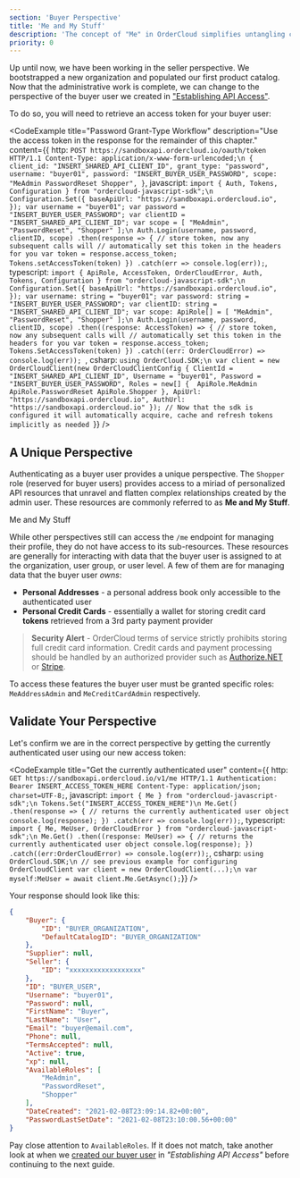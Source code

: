 ```yaml
---
section: 'Buyer Perspective'
title: 'Me and My Stuff'
description: 'The concept of "Me" in OrderCloud simplifies untangling complex relationships and inherited data. Learn about this perspective and the unique resources available within it.'
priority: 0
---
```


Up until now, we have been working in the seller perspective. We bootstrapped a new organization and populated our first product catalog. Now that the administrative work is complete, we can change to the perspective of the buyer user we created in ["Establishing API Access"](/learn/getting-started/establishing-api-access).

To do so, you will need to retrieve an access token for your buyer user:

<CodeExample
  title="Password Grant-Type Workflow"
  description="Use the access token in the response for the remainder of this chapter."
  content={{
    http: `POST https://sandboxapi.ordercloud.io/oauth/token HTTP/1.1
Content-Type: application/x-www-form-urlencoded;\n
{
    client_id: "INSERT_SHARED_API_CLIENT_ID",
    grant_type: "password",
    username: "buyer01",
    password: "INSERT_BUYER_USER_PASSWORD",
    scope: "MeAdmin PasswordReset Shopper",
}`,
javascript: `import { Auth, Tokens, Configuration } from "ordercloud-javascript-sdk";\n
Configuration.Set({
  baseApiUrl: "https://sandboxapi.ordercloud.io",
});
var username = "buyer01";
var password = "INSERT_BUYER_USER_PASSWORD";
var clientID = "INSERT_SHARED_API_CLIENT_ID";
var scope = [
    "MeAdmin",
    "PasswordReset",
    "Shopper"
];\n
Auth.Login(username, password, clientID, scope)
  .then(response => {
      // store token, now any subsequent calls will
      // automatically set this token in the headers for you
      var token = response.access_token;
      Tokens.setAccessToken(token)
  })
  .catch(err => console.log(err));`,
typescript: `import {
  ApiRole,
  AccessToken,
  OrderCloudError,
  Auth,
  Tokens,
  Configuration
} from "ordercloud-javascript-sdk";\n
Configuration.Set({
  baseApiUrl: "https://sandboxapi.ordercloud.io",
});
var username: string = "buyer01";
var password: string = "INSERT_BUYER_USER_PASSWORD";
var clientID: string = "INSERT_SHARED_API_CLIENT_ID";
var scope: ApiRole[] = [
  "MeAdmin",
  "PasswordReset",
  "Shopper"
];\n
Auth.Login(username, password, clientID, scope)
  .then((response: AccessToken) => {
    // store token, now any subsequent calls will
    // automatically set this token in the headers for you
    var token = response.access_token;
    Tokens.SetAccessToken(token)
  })
  .catch((err: OrderCloudError) => console.log(err));
  `,
csharp: `using OrderCloud.SDK;\n
var client = new OrderCloudClient(new OrderCloudClientConfig {
    ClientId = "INSERT_SHARED_API_CLIENT_ID",
    Username = "buyer01",
    Password = "INSERT_BUYER_USER_PASSWORD",
    Roles = new[] { 
        ApiRole.MeAdmin
        ApiRole.PasswordReset
        ApiRole.Shopper
    },
    ApiUrl: "https://sandboxapi.ordercloud.io",
    AuthUrl: "https://sandboxapi.ordercloud.io"
});
// Now that the sdk is configured it will automatically acquire, cache and refresh tokens implicitly as needed
`}}
/>

## A Unique Perspective
Authenticating as a buyer user provides a unique perspective. The `Shopper` role (reserved for buyer users) provides access to a miriad of personalized API resources that unravel and flatten complex relationships created by the admin user. These resources are commonly referred to as **Me and My Stuff**. 

<ContentLink subtitle="API Reference" type="bookmark" to="/api-reference/me-and-my-stuff">Me and My Stuff</ContentLink>

While other perspectives still can access the `/me` endpoint for managing their profile, they do not have access to its sub-resources. These resources are generally for interacting with data that the buyer user is assigned to at the organization, user group, or user level. A few of them are for managing data that the buyer user _owns_:

- **Personal Addresses** - a personal address book only accessible to the authenticated user
- **Personal Credit Cards** - essentially a wallet for storing credit card **tokens** retrieved from a 3rd party payment provider

> **Security Alert** - OrderCloud terms of service strictly prohibits storing full credit card information. Credit cards and payment processing should be handled by an authorized provider such as [Authorize.NET](https://authorize.net) or [Stripe](https://stripe.com).   

To access these features the buyer user must be granted specific roles: `MeAddressAdmin` and `MeCreditCardAdmin` respectively.

## Validate Your Perspective
Let's confirm we are in the correct perspective by getting the currently authenticated user using our new access token:

<CodeExample
  title="Get the currently authenticated user"
  content={{
    http: `GET https://sandboxapi.ordercloud.io/v1/me HTTP/1.1
Authentication: Bearer INSERT_ACCESS_TOKEN_HERE
Content-Type: application/json; charset=UTF-8;`,
javascript: `import { Me } from "ordercloud-javascript-sdk";\n
Tokens.Set("INSERT_ACCESS_TOKEN_HERE")\n
Me.Get()
  .then(response => {
      // returns the currently authenticated user object
      console.log(response);
  })
  .catch(err => console.log(err));`,
typescript: `import { Me, MeUser, OrderCloudError } from "ordercloud-javascript-sdk";\n
Me.Get()
  .then((response: MeUser) => {
      // returns the currently authenticated user object
      console.log(response);
  })
  .catch((err:OrderCloudError) => console.log(err));`,
csharp: `using OrderCloud.SDK;\n
// see previous example for configuring OrderCloudClient
var client = new OrderCloudClient(...);\n
var myself:MeUser = await client.Me.GetAsync();`}}
/>

Your response should look like this:

```json
{
	"Buyer": {
		"ID": "BUYER_ORGANIZATION",
		"DefaultCatalogID": "BUYER_ORGANIZATION"
	},
	"Supplier": null,
	"Seller": {
		"ID": "xxxxxxxxxxxxxxxxxx"
	},
	"ID": "BUYER_USER",
	"Username": "buyer01",
	"Password": null,
	"FirstName": "Buyer",
	"LastName": "User",
	"Email": "buyer@email.com",
	"Phone": null,
	"TermsAccepted": null,
	"Active": true,
	"xp": null,
	"AvailableRoles": [
		"MeAdmin",
		"PasswordReset",
		"Shopper"
	],
	"DateCreated": "2021-02-08T23:09:14.82+00:00",
	"PasswordLastSetDate": "2021-02-08T23:10:00.56+00:00"
}
```

Pay close attention to `AvailableRoles`. If it does not match, take another look at when we [created our buyer user](/learn/getting-started/establishing-api-access#create-your-first-buyer-organization-and-user) in _"Establishing API Access"_ before continuing to the next guide.